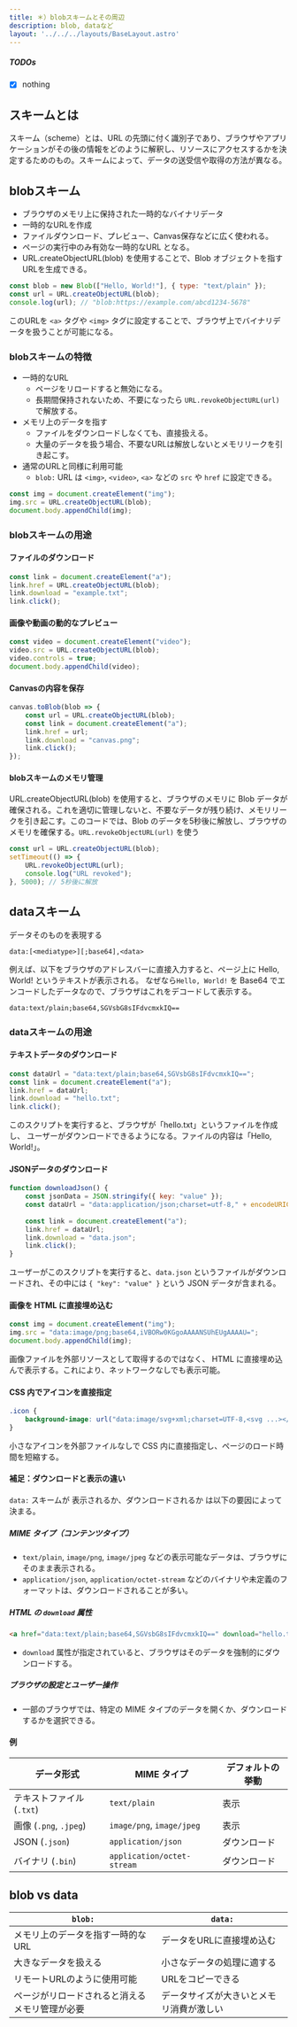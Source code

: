```yaml
---
title: ＊）blobスキームとその周辺
description: blob, dataなど
layout: '../../../layouts/BaseLayout.astro'
---
```

 <style>{`

.sl-markdown-content > main > hr:not(:where(.not-content *)) {
  border: none !important;
  border-bottom: 4px double white !important;
  margin-bottom: 14px;
}
 
.sl-markdown-content div.ec-line {
margin-top: 0 !important;
font-size:10px;
}
.sl-markdown-content{
 font-size:15px;
}

.sl-markdown-content p,table,div.expressive-code {
 padding:0em;
 margin-top: 0em !important;
 margin-left: 1em !important;
}

.sl-markdown-content p {
 text-indent: 1em;
}
.sl-markdown-content li p {
  text-indent: 0;
  margin-left:0 !important;
}

.sl-markdown-content ul,ol,li::marker {
 padding-left:2em;
 margin-top: 0em !important;
 margin-left: 1em !important;
}


.sl-markdown-content h3::before {
content: "> ";
} 
.sl-markdown-content h4::before {
content: ">> ";
} 
.sl-markdown-content h5::before {
content: ">>> ";
} 
.sl-markdown-content h6::before {
content: ">>>> ";
} 

h1,h2,h3,h4,h5,h6 {
 margin-top: 1em !important;

}

figure pre {
 margin-top: 0.4em !important;
}
.sl-markdown-content h1 {
 font-size:27px;
 text-decoration: underline;
 font-weight: bold
}

.sl-markdown-content h2 {
 font-size:26px;
 font-weight: normal;
 text-decoration: underline;
}

.sl-markdown-content h3 {
 font-size:24px;
 font-weight: normal;
 font-style: italic;
 text-decoration: underline;
}

.sl-markdown-content h4 {
 font-size:22px;
 font-weight: normal;
 font-style: italic; 
 text-decoration: underline;
 margin-top: 2px;
}
.sl-markdown-content h5 {
 font-size:18px;
 font-weight: bold;
 font-style: italic; 
 text-decoration: underline;
}
.sl-markdown-content h6 {
 font-size:15px;
 font-weight: bold;
 font-style: italic; 
 text-decoration: underline;
}

.sl-markdown-content th {
 font-size:13px;
}
.sl-markdown-content td {
 font-size:13px;
}
`}</style>


<TimeStamp fileUrl={import.meta.url} />

##### TODOs

 - [x] nothing

## スキームとは
スキーム（scheme）とは、URL の先頭に付く識別子であり、ブラウザやアプリケーションがその後の情報をどのように解釈し、リソースにアクセスするかを決定するためのもの。スキームによって、データの送受信や取得の方法が異なる。

## blobスキーム
- ブラウザのメモリ上に保持された一時的なバイナリデータ
- 一時的なURLを作成
- ファイルダウンロード、プレビュー、Canvas保存などに広く使われる。
- ページの実行中のみ有効な一時的なURL となる。
- URL.createObjectURL(blob) を使用することで、Blob オブジェクトを指すURLを生成できる。

```javascript
const blob = new Blob(["Hello, World!"], { type: "text/plain" });
const url = URL.createObjectURL(blob);
console.log(url); // "blob:https://example.com/abcd1234-5678"
```
このURLを `<a>` タグや `<img>` タグに設定することで、ブラウザ上でバイナリデータを扱うことが可能になる。

### blobスキームの特徴
- 一時的なURL
  - ページをリロードすると無効になる。
  - 長期間保持されないため、不要になったら `URL.revokeObjectURL(url)` で解放する。
- メモリ上のデータを指す
  - ファイルをダウンロードしなくても、直接扱える。
  - 大量のデータを扱う場合、不要なURLは解放しないとメモリリークを引き起こす。
- 通常のURLと同様に利用可能
  - `blob:` URL は `<img>`, `<video>`, `<a>` などの `src` や `href` に設定できる。

```javascript
const img = document.createElement("img");
img.src = URL.createObjectURL(blob);
document.body.appendChild(img);
```

### blobスキームの用途
#### ファイルのダウンロード
   ```javascript
   const link = document.createElement("a");
   link.href = URL.createObjectURL(blob);
   link.download = "example.txt";
   link.click();
   ```
#### 画像や動画の動的なプレビュー
   ```javascript
   const video = document.createElement("video");
   video.src = URL.createObjectURL(blob);
   video.controls = true;
   document.body.appendChild(video);
   ```
#### Canvasの内容を保存
   ```javascript
   canvas.toBlob(blob => {
       const url = URL.createObjectURL(blob);
       const link = document.createElement("a");
       link.href = url;
       link.download = "canvas.png";
       link.click();
   });
   ```

#### blobスキームのメモリ管理
URL.createObjectURL(blob) を使用すると、ブラウザのメモリに Blob データが確保される。これを適切に管理しないと、不要なデータが残り続け、メモリリークを引き起こす。このコードでは、Blob のデータを5秒後に解放し、ブラウザのメモリを確保する。`URL.revokeObjectURL(url)` を使う
```javascript
const url = URL.createObjectURL(blob);
setTimeout(() => {
    URL.revokeObjectURL(url);
    console.log("URL revoked");
}, 5000); // 5秒後に解放
```




## dataスキーム
データそのものを表現する

```text
data:[<mediatype>][;base64],<data>
```

例えば、以下をブラウザのアドレスバーに直接入力すると、ページ上に Hello, World! というテキストが表示される。
なぜなら`Hello, World!` を Base64 でエンコードしたデータなので、ブラウザはこれをデコードして表示する。

```text
data:text/plain;base64,SGVsbG8sIFdvcmxkIQ==
```

### dataスキームの用途
#### テキストデータのダウンロード
   ```javascript
   const dataUrl = "data:text/plain;base64,SGVsbG8sIFdvcmxkIQ==";
   const link = document.createElement("a");
   link.href = dataUrl;
   link.download = "hello.txt";
   link.click();
   ```
 このスクリプトを実行すると、ブラウザが「hello.txt」というファイルを作成し、
ユーザーがダウンロードできるようになる。ファイルの内容は「Hello, World!」。


#### JSONデータのダウンロード
   ```javascript
   function downloadJson() {
       const jsonData = JSON.stringify({ key: "value" });
       const dataUrl = "data:application/json;charset=utf-8," + encodeURIComponent(jsonData);
       
       const link = document.createElement("a");
       link.href = dataUrl;
       link.download = "data.json";
       link.click();
   }
   ```
ユーザーがこのスクリプトを実行すると、`data.json` というファイルがダウンロードされ、その中には `{ "key": "value" }` という JSON データが含まれる。


#### 画像を HTML に直接埋め込む
   ```javascript
   const img = document.createElement("img");
   img.src = "data:image/png;base64,iVBORw0KGgoAAAANSUhEUgAAAAU=";
   document.body.appendChild(img);
   ```
画像ファイルを外部リソースとして取得するのではなく、
HTML に直接埋め込んで表示する。これにより、ネットワークなしでも表示可能。

#### CSS 内でアイコンを直接指定
   ```css
   .icon {
       background-image: url("data:image/svg+xml;charset=UTF-8,<svg ...></svg>");
   }
   ```
小さなアイコンを外部ファイルなしで CSS 内に直接指定し、ページのロード時間を短縮する。

#### 補足：ダウンロードと表示の違い

`data:` スキームが 表示されるか、ダウンロードされるか は以下の要因によって決まる。

##### MIME タイプ（コンテンツタイプ）
   - `text/plain`, `image/png`, `image/jpeg` などの表示可能なデータは、ブラウザにそのまま表示される。
   - `application/json`, `application/octet-stream` などのバイナリや未定義のフォーマットは、ダウンロードされることが多い。

##### HTML の `download` 属性
   ```html
   <a href="data:text/plain;base64,SGVsbG8sIFdvcmxkIQ==" download="hello.txt">Download</a>
   ```
   - `download` 属性が指定されていると、ブラウザはそのデータを強制的にダウンロードする。

##### ブラウザの設定とユーザー操作
   - 一部のブラウザでは、特定の MIME タイプのデータを開くか、ダウンロードするかを選択できる。

#### 例
| データ形式                | MIME タイプ                    | デフォルトの挙動 |
|------------------|--------------------------|----------------|
| テキストファイル (`.txt`) | `text/plain`                | 表示           |
| 画像 (`.png`, `.jpeg`)    | `image/png`, `image/jpeg`    | 表示           |
| JSON (`.json`)           | `application/json`          | ダウンロード   |
| バイナリ (`.bin`)        | `application/octet-stream`  | ダウンロード   |

## blob vs data

| `blob:`    | `data:`                 |
| -------     | ------------------ |
|  メモリ上のデータを指す一時的なURL | データをURLに直接埋め込む|
| 大きなデータを扱える| 小さなデータの処理に適する|
|リモートURLのように使用可能 | URLをコピーできる |
|ページがリロードされると消えるメモリ管理が必要 | データサイズが大きいとメモリ消費が激しい      |




